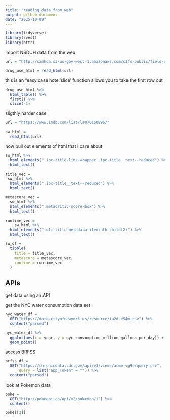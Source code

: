 ```yaml
---
title: "reading_data_from_web"
output: github_document
date: "2025-10-09"
---
```


```r
library(tidyverse)
library(rvest)
library(httr)
```

import NSDUH data from the web

```r
url = "http://samhda.s3-us-gov-west-1.amazonaws.com/s3fs-public/field-uploads/2k15StateFiles/NSDUHsaeShortTermCHG2015.htm"

drug_use_html = read_html(url)
```


this is an "easy case
note:'slice' function allows you to take the first row out

```r
drug_use_html %>% 
  html_table() %>% 
  first() %>% 
  slice(-1)
```

sligthly harder case

```r
url = "https://www.imdb.com/list/ls070150896/"

sw_html = 
  read_html(url)
```

now pull out elements of html that I care about

```r
sw_html %>% 
  html_elements(".ipc-title-link-wrapper .ipc-title__text--reduced") %>% 
  html_text()

title_vec = 
 sw_html %>% 
  html_elements(".ipc-title__text--reduced") %>% 
  html_text() 

metascore_vec = 
  sw_html %>% 
  html_elements(".metacritic-score-box") %>% 
  html_text()

runtime_vec = 
    sw_html %>% 
  html_elements(".dli-title-metadata-item:nth-child(2)") %>% 
  html_text()

sw_df = 
  tibble(
    title = title_vec,
    metascore = metascore_vec, 
    runtime = runtime_vec
  )
```

## APIs
get data using an API

get the NYC water consumption data set

```r
nyc_water_df = 
  GET("https://data.cityofnewyork.us/resource/ia2d-e54m.csv") %>% 
  content("parsed")

nyc_water_df %>% 
  ggplot(aes(x = year, y = nyc_consumption_million_gallons_per_day)) +
  geom_point()
```
access BRFSS

```r
brfss_df = 
  GET("https://chronicdata.cdc.gov/api/v3/views/acme-vg9e/query.csv",
      query = list("app_Token" = "")) %>% 
  content("parsed")
```

look at Pokemon data

```r
poke = 
  GET("http://pokeapi.co/api/v2/pokemon/1") %>% 
  content()

poke[[2]]
```

```r

```

```r

```

```r

```

